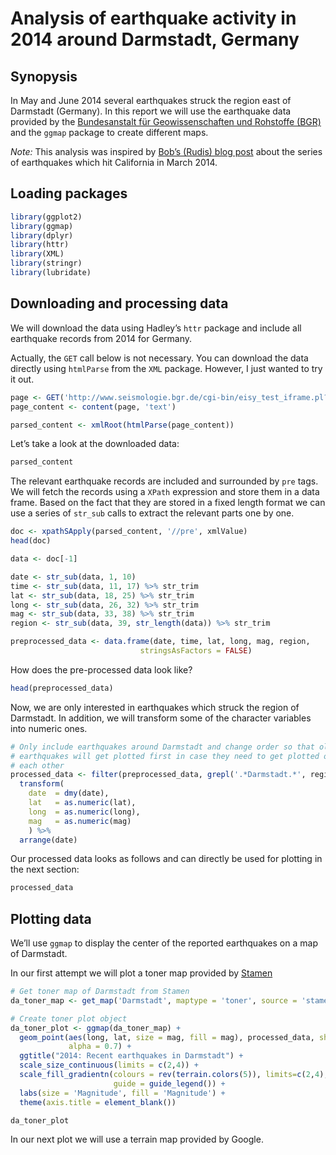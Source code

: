 
# Analysis of earthquake activity in 2014 around Darmstadt, Germany

## Synopysis

In May and June 2014 several earthquakes struck the region east of Darmstadt (Germany). In this report we will use the earthquake data provided by the [Bundesanstalt für Geowissenschaften und Rohstoffe (BGR)][BGR] and the `ggmap` package to create different maps. 

_Note:_ This analysis was inspired by [Bob's (Rudis) blog post][bob] about  the series of earthquakes which hit California in March 2014.

## Loading packages

```r

library(ggplot2)
library(ggmap)
library(dplyr)
library(httr)
library(XML)
library(stringr)
library(lubridate)

```

## Downloading and processing data

We will download the data using Hadley's `httr` package and include all earthquake records from 2014 for Germany.

Actually, the `GET` call below is not necessary. You can download the data directly using `htmlParse` from the `XML` package. However, I just wanted to try it out. 

```r

page <- GET('http://www.seismologie.bgr.de/cgi-bin/eisy_test_iframe.pl?begin_date=20140101&end_date=20140715&min_lat=&max_lat=&min_lon=&max_lon=&min_mag=&max_mag=&')
page_content <- content(page, 'text')

parsed_content <- xmlRoot(htmlParse(page_content))

```

Let's take a look at the downloaded data: 

```r

parsed_content

```

The relevant earthquake records are included and surrounded by `pre` tags. We will fetch the records using a `XPath` expression and store them in a data frame. Based on the fact that they are stored in a fixed length format we can use a series of `str_sub` calls to extract the relevant parts one by one. 


```r

doc <- xpathSApply(parsed_content, '//pre', xmlValue)
head(doc)

data <- doc[-1]

date <- str_sub(data, 1, 10) 
time <- str_sub(data, 11, 17) %>% str_trim 
lat <- str_sub(data, 18, 25) %>% str_trim 
long <- str_sub(data, 26, 32) %>% str_trim 
mag <- str_sub(data, 33, 38) %>% str_trim 
region <- str_sub(data, 39, str_length(data)) %>% str_trim

preprocessed_data <- data.frame(date, time, lat, long, mag, region, 
                             stringsAsFactors = FALSE)
```

How does the pre-processed data look like?

```r

head(preprocessed_data)

```

Now, we are only interested in earthquakes which struck the region of Darmstadt. In addition, we will transform some of the character variables into numeric ones. 

```r

# Only include earthquakes around Darmstadt and change order so that older
# earthquakes will get plotted first in case they need to get plotted on top of 
# each other
processed_data <- filter(preprocessed_data, grepl('.*Darmstadt.*', region)) %>%
  transform(
    date  = dmy(date),
    lat   = as.numeric(lat),
    long  = as.numeric(long),
    mag   = as.numeric(mag)
    ) %>%
  arrange(date)

```

Our processed data looks as follows and can directly be used for plotting in the next section:

```r

processed_data 

```


## Plotting data

We’ll use `ggmap` to display the center of the reported earthquakes on a map of Darmstadt.


In our first attempt we will plot a toner map provided by [Stamen][stamen]




```r

# Get toner map of Darmstadt from Stamen
da_toner_map <- get_map('Darmstadt', maptype = 'toner', source = 'stamen')

# Create toner plot object
da_toner_plot <- ggmap(da_toner_map) +
  geom_point(aes(long, lat, size = mag, fill = mag), processed_data, shape = 21,
             alpha = 0.7) +
  ggtitle("2014: Recent earthquakes in Darmstadt") +
  scale_size_continuous(limits = c(2,4)) +
  scale_fill_gradientn(colours = rev(terrain.colors(5)), limits=c(2,4), 
                       guide = guide_legend()) +
  labs(size = 'Magnitude', fill = 'Magnitude') +
  theme(axis.title = element_blank())

```


```r

da_toner_plot

```

In our next plot we will use a terrain map provided by Google.



[bob]: http://rud.is/b/2014/04/01/mapping-the-march-2014-california-earthquake-with-ggmap/

[BGR]: http://www.bgr.bund.de/DE/Themen/Erdbeben-Gefaehrdungsanalysen/Seismologie/Seismologie/Erdbebenauswertung/D_seit_1968/d_1968_node.html

[stamen]: http://http://maps.stamen.com/#toner/
